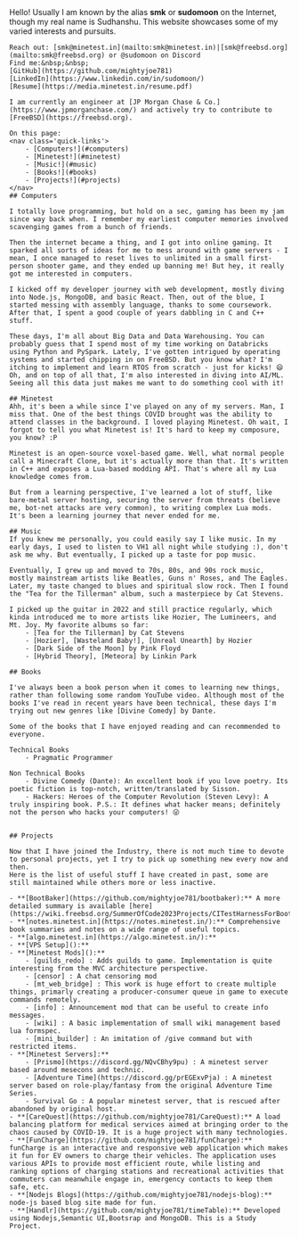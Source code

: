 
<HomepageLayout>
	Hello! Usually I am known by the alias <strong>smk</strong> or <strong>sudomoon</strong> on the Internet, though my real name is Sudhanshu. This website showcases some of my varied interests and pursuits.

	Reach out: [smk@minetest.in](mailto:smk@minetest.in)|[smk@freebsd.org](mailto:smk@freebsd.org) or @sudomoon on Discord  
	Find me:&nbsp;&nbsp;
	[GitHub](https://github.com/mightyjoe781)
	[LinkedIn](https://www.linkedin.com/in/sudomoon/)
	[Resume](https://media.minetest.in/resume.pdf)

	I am currently an engineer at [JP Morgan Chase & Co.](https://www.jpmorganchase.com/) and actively try to contribute to [FreeBSD](https://freebsd.org).

	On this page:
	<nav class='quick-links'>
		- [Computers!](#computers)
		- [Minetest!](#minetest)
		- [Music!](#music)
		- [Books!](#books)
		- [Projects!](#projects)
	</nav>
	## Computers

	I totally love programming, but hold on a sec, gaming has been my jam since way back when. I remember my earliest computer memories involved scavenging games from a bunch of friends.
	
	Then the internet became a thing, and I got into online gaming. It sparked all sorts of ideas for me to mess around with game servers - I mean, I once managed to reset lives to unlimited in a small first-person shooter game, and they ended up banning me! But hey, it really got me interested in computers.
	
	I kicked off my developer journey with web development, mostly diving into Node.js, MongoDB, and basic React. Then, out of the blue, I started messing with assembly language, thanks to some coursework. After that, I spent a good couple of years dabbling in C and C++ stuff.

	These days, I'm all about Big Data and Data Warehousing. You can probably guess that I spend most of my time working on Databricks using Python and PySpark. Lately, I've gotten intrigued by operating systems and started chipping in on FreeBSD. But you know what? I'm itching to implement and learn RTOS from scratch - just for kicks! 😄 Oh, and on top of all that, I'm also interested in diving into AI/ML. Seeing all this data just makes me want to do something cool with it!
	
	## Minetest
	Ahh, it's been a while since I've played on any of my servers. Man, I miss that. One of the best things COVID brought was the ability to attend classes in the background. I loved playing Minetest. Oh wait, I forgot to tell you what Minetest is! It's hard to keep my composure, you know? :P

	Minetest is an open-source voxel-based game. Well, what normal people call a Minecraft Clone, but it's actually more than that. It's written in C++ and exposes a Lua-based modding API. That's where all my Lua knowledge comes from.

	But from a learning perspective, I've learned a lot of stuff, like bare-metal server hosting, securing the server from threats (believe me, bot-net attacks are very common), to writing complex Lua mods. It's been a learning journey that never ended for me.

	## Music
	If you knew me personally, you could easily say I like music. In my early days, I used to listen to VH1 all night while studying :), don't ask me why. But eventually, I picked up a taste for pop music.
	
	Eventually, I grew up and moved to 70s, 80s, and 90s rock music, mostly mainstream artists like Beatles, Guns n' Roses, and The Eagles. Later, my taste changed to blues and spiritual slow rock. Then I found the "Tea for the Tillerman" album, such a masterpiece by Cat Stevens.

	I picked up the guitar in 2022 and still practice regularly, which kinda introduced me to more artists like Hozier, The Lumineers, and Mt. Joy. My favorite albums so far:
		- [Tea for the Tillerman] by Cat Stevens
		- [Hozier], [Wasteland Baby!], [Unreal Unearth] by Hozier
		- [Dark Side of the Moon] by Pink Floyd
		- [Hybrid Theory], [Meteora] by Linkin Park

	## Books

	I've always been a book person when it comes to learning new things, rather than following some random YouTube video. Although most of the books I've read in recent years have been technical, these days I'm trying out new genres like [Divine Comedy] by Dante.	

	Some of the books that I have enjoyed reading and can recommended to everyone.
		
	Technical Books
		- Pragmatic Programmer
		
	Non Technical Books
		- Divine Comedy (Dante): An excellent book if you love poetry. Its poetic fiction is top-notch, written/translated by Sisson.
		- Hackers: Heroes of the Computer Revolution (Steven Levy): A truly inspiring book. P.S.: It defines what hacker means; definitely not the person who hacks your computers! 😜


	## Projects
	
	Now that I have joined the Industry, there is not much time to devote to personal projects, yet I try to pick up something new every now and then.
	Here is the list of useful stuff I have created in past, some are still maintained while others more or less inactive.

	- **[BootBaker](https://github.com/mightyjoe781/bootbaker):** A more detailed summary is available [here](https://wiki.freebsd.org/SummerOfCode2023Projects/CITestHarnessForBootloader). 
	- **[notes.minetest.in](https://notes.minetest.in/):** Comprehensive book summaries and notes on a wide range of useful topics.
	- **[algo.minetest.in](https://algo.minetest.in/):** 
	- **[VPS Setup]():** 
	- **[Minetest Mods]():** 
		- [guilds_redo] : Adds guilds to game. Implementation is quite interesting from the MVC architecture perspective.
		- [censor] : A chat censoring mod
		- [mt_web_bridge] : This work is huge effort to create multiple things, primarly creating a producer-consumer queue in game to execute commands remotely.
		- [info] : Announcement mod that can be useful to create info messages.
		- [wiki] : A basic implementation of small wiki management based lua formspec.
		- [mini_builder] : An imitation of /give command but with restricted items.
	- **[Minetest Servers]:**
		- [Prismo](https://discord.gg/NQvCBhy9pu) : A minetest server based around mesecons and technic.
		- [Adventure Time](https://discord.gg/prEGExvPja) : A minetest server based on role-play/fantasy from the original Adventure Time Series.
		- Survival Go : A popular minetest server, that is rescued after abandoned by original host.
	- **[CareQuest](https://github.com/mightyjoe781/CareQuest):** A load balancing platform for medical services aimed at bringing order to the chaos caused by COVID-19. It is a huge project with many technologies.
	- **[FunCharge](https://github.com/mightyjoe781/funCharge):** funCharge is an interactive and responsive web application which makes it fun for EV owners to charge their vehicles. The application uses various APIs to provide most efficient route, while listing and ranking options of charging stations and recreational activities that commuters can meanwhile engage in, emergency contacts to keep them safe, etc.
	- **[Nodejs Blogs](https://github.com/mightyjoe781/nodejs-blog):** node-js based blog site made for fun.
	- **[Handlr](https://github.com/mightyjoe781/timeTable):** Developed using Nodejs,Semantic UI,Bootsrap and MongoDB. This is a Study Project.


</HomepageLayout> 
